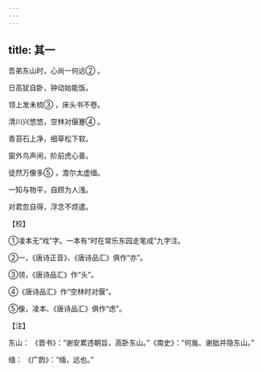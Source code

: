 ```yaml
---
---
---
```

title: 其一
---




吾弟东山时，心尚一何远② 。

日高犹自卧，钟动始能饭。

领上发未梳③ ，床头书不卷。

清川兴悠悠，空林对偃蹇④ 。

青苔石上净，细草松下软。

窗外鸟声闲，阶前虎心善。

徒然万像多⑤ ，澹尔太虚缅。

一知与物平，自顾为人浅。

对君忽自得，浮念不烦遣。

【校】

①凌本无“戏”字。一本有“时在常乐东园走笔成”九字注。

②一，《唐诗正音》、《唐诗品汇》俱作“亦”。

③领，《唐诗品汇》作“头”。

④《唐诗品汇》作“空林时对偃”。

⑤像，凌本、《唐诗品汇》俱作“虑”。

【注】

东山： 《晋书》：“谢安累违朝旨，高卧东山。”《南史》：“何胤、谢朏并隐东山。”

缅： 《广韵》：“缅，远也。”
